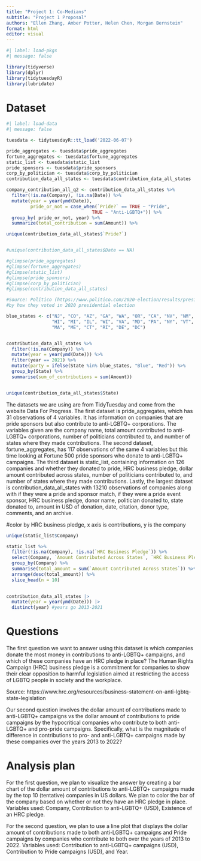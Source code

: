 ```yaml
---
title: "Project 1: Co-Medians"
subtitle: "Project 1 Proposal"
authors: "Ellen Zhang, Amber Potter, Helen Chen, Morgan Bernstein"
format: html
editor: visual
---
```


```r
#| label: load-pkgs
#| message: false

library(tidyverse)
library(dplyr)
library(tidytuesdayR)
library(lubridate)
```

# Dataset

```r
#| label: load-data
#| message: false

tuesdata <- tidytuesdayR::tt_load('2022-06-07')

pride_aggregates <- tuesdata$pride_aggregates
fortune_aggregates <- tuesdata$fortune_aggregates
static_list <- tuesdata$static_list
pride_sponsors <- tuesdata$pride_sponsors
corp_by_politician <- tuesdata$corp_by_politician
contribution_data_all_states <- tuesdata$contribution_data_all_states

company_contribution_all_q2 <- contribution_data_all_states %>%
  filter(!is.na(Company), !is.na(Date)) %>%
  mutate(year = year(ymd(Date)),
         pride_or_not = case_when(`Pride?` == TRUE ~ "Pride",
                                TRUE ~ "Anti-LGBTQ+")) %>%
  group_by( pride_or_not, year) %>%
  summarize(total_contribution = sum(Amount)) %>%

unique(contribution_data_all_states$`Pride?`)


#unique(contribution_data_all_states$Date == NA)

#glimpse(pride_aggregates)
#glimpse(fortune_aggregates)
#glimpse(static_list)
#glimpse(pride_sponsors)
#glimpse(corp_by_politician)
#glimpse(contribution_data_all_states)
```

```r
#Source: Politico (https://www.politico.com/2020-election/results/president/)
#by how they voted in 2020 presidential election

blue_states <- c("NJ", "CO", "AZ", "GA", "WA", "OR", "CA", "NV", "NM", "MN", 
                 "HI", "MI", "IL", "WI", "VA", "MD", "PA", "NY", "VT", "NH", 
                 "MA", "ME", "CT", "RI", "DE", "DC")


contribution_data_all_states %>% 
  filter(!is.na(Company)) %>%
  mutate(year = year(ymd(Date))) %>%
  filter(year == 2021) %>%
  mutate(party = ifelse(State %in% blue_states, "Blue", "Red")) %>%
  group_by(State) %>%
  summarise(sum_of_contributions = sum(Amount))


unique(contribution_data_all_states$State)
```

The datasets we are using are from TidyTuesday and come from the website Data For Progress. The first dataset is pride_aggregates, which has 31 observations of 4 variables. It has information on companies that are pride sponsors but also contribute to anti-LGBTQ+ corporations. The variables given are the company name, total amount contributed to anti-LGBTQ+ corporations, number of politicians contributed to, and number of states where they made contributions. The second dataset, fortune_aggregates, has 117 observations of the same 4 variables but this time looking at Fortune 500 pride sponsors who donate to anti-LGBTQ+ campaigns. The third dataset is static_list, containing information on 126 companies and whether they donated to pride, HRC business pledge, dollar amount contributed across states, number of politicians contributed to, and number of states where they made contributions. Lastly, the largest dataset is contribution_data_all_states with 13210 observations of companies along with if they were a pride and sponsor match, if they were a pride event sponsor, HRC business pledge, donor name, politician donated to, state donated to, amount in USD of donation, date, citation, donor type, comments, and an archive.

#color by HRC business pledge, x axis is contributions, y is the company

```r
unique(static_list$Company)

static_list %>%  
  filter(!is.na(Company), !is.na(`HRC Business Pledge`)) %>%
  select(Company, `Amount Contributed Across States`, `HRC Business Pledge`) %>%
  group_by(Company) %>%
  summarise(total_amount = sum(`Amount Contributed Across States`)) %>%
  arrange(desc(total_amount)) %>%
  slice_head(n = 10)
  
```

```r
contribution_data_all_states |> 
  mutate(year = year(ymd(Date))) |> 
  distinct(year) #years go 2013-2021
```

# Questions

The first question we want to answer using this dataset is which companies donate the most money in contributions to anti-LGBTQ+ campaigns, and which of these companies have an HRC pledge in place? The Human Rights Campaign (HRC) business pledge is a commitment for companies to show their clear opposition to harmful legislation aimed at restricting the access of LGBTQ people in society and the workplace.

Source: https://www.hrc.org/resources/business-statement-on-anti-lgbtq-state-legislation

Our second question involves the dollar amount of contributions made to anti-LGBTQ+ campaigns vs the dollar amount of contributions to pride campaigns by the hypocritical companies who contribute to both anti-LGBTQ+ and pro-pride campaigns. Specifically, what is the magnitude of difference in contributions to pro- and anti-LGBTQ+ campaigns made by these companies over the years 2013 to 2022?

# Analysis plan

For the first question, we plan to visualize the answer by creating a bar chart of the dollar amount of contributions to anti-LGBTQ+ campaigns made by the top 10 (tentative) companies in US dollars. We plan to color the bar of the company based on whether or not they have an HRC pledge in place. Variables used: Company, Contribution to anti-LGBTQ+ (USD), Existence of an HRC pledge.

For the second question, we plan to use a line plot that displays the dollar amount of contributions made to both anti-LGBTQ+ campaigns and Pride campaigns by companies who contribute to both over the years of 2013 to 2022. Variables used: Contribution to anti-LGBTQ+ campaigns (USD), Contribution to Pride campaigns (USD), and Year.
